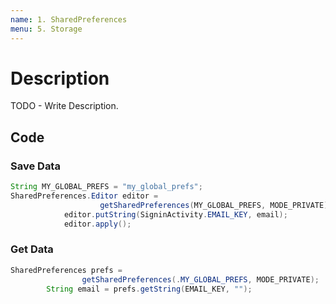 ```yaml
---
name: 1. SharedPreferences
menu: 5. Storage
---
```


# Description

TODO - Write Description.

## Code

### Save Data

```java
String MY_GLOBAL_PREFS = "my_global_prefs";
SharedPreferences.Editor editor =
                    getSharedPreferences(MY_GLOBAL_PREFS, MODE_PRIVATE).edit();
            editor.putString(SigninActivity.EMAIL_KEY, email);
            editor.apply();
```

### Get Data

```java
SharedPreferences prefs =
                getSharedPreferences(.MY_GLOBAL_PREFS, MODE_PRIVATE);
        String email = prefs.getString(EMAIL_KEY, "");
```
